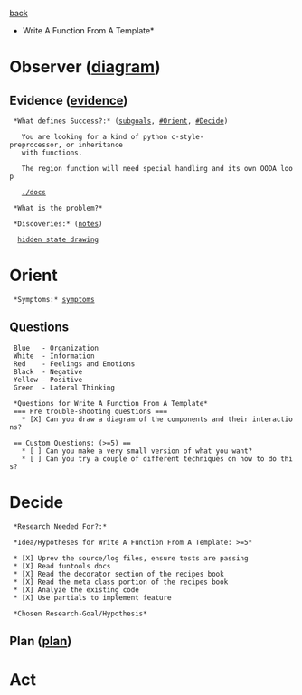 [[subgoals.parallel|back]]

*Write A Function From A Template*

= Observer ([[local:/home/scott/.vimrc/ooda.pdf|diagram]]) = 
== Evidence ([[evidence.write_a_function_from_a_template|evidence]]) ==

  *What defines Success?:* ([[subgoals.parallel|subgoals]], [[#Orient]], [[#Decide]])

    You are looking for a kind of python c-style-preprocessor, or inheritance
    with functions.

    The region function will need special handling and its own OODA loop

    [[./docs]]

  *What is the problem?*

  *Discoveries:* ([[notes.xml_to_miros|notes]])

   [[https://aleph2c.github.io/miros-xml/html/how_it_works.html#hidden-states-and-what-they-are-for|hidden state drawing]]

= Orient =
  *Symptoms:* [[symptoms.write_a_function_from_a_template|symptoms]]

== Questions ==

  Blue   - Organization
  White  - Information
  Red    - Feelings and Emotions
  Black  - Negative
  Yellow - Positive
  Green  - Lateral Thinking

  *Questions for Write A Function From A Template*
  === Pre trouble-shooting questions ===
    * [X] Can you draw a diagram of the components and their interactions?

  == Custom Questions: (>=5) ==
    * [ ] Can you make a very small version of what you want?
    * [ ] Can you try a couple of different techniques on how to do this?

= Decide =
  *Research Needed For?:*

  *Idea/Hypotheses for Write A Function From A Template: >=5*

  * [X] Uprev the source/log files, ensure tests are passing
  * [X] Read funtools docs
  * [X] Read the decorator section of the recipes book
  * [X] Read the meta class portion of the recipes book
  * [X] Analyze the existing code
  * [X] Use partials to implement feature

  *Chosen Research-Goal/Hypothesis*


== Plan ([[plan.write_a_function_from_a_template|plan]]) ==

= Act =
  

